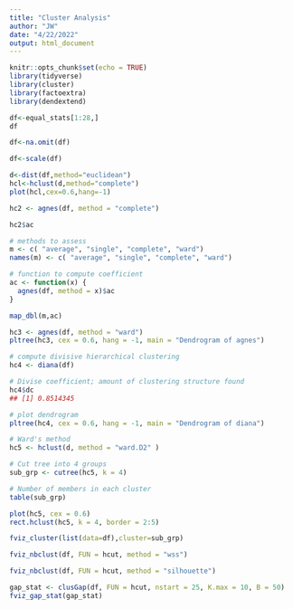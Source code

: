 ---
title: "Cluster Analysis"
author: "JW"
date: "4/22/2022"
output: html_document
---

```{r setup, include=FALSE}
knitr::opts_chunk$set(echo = TRUE)
library(tidyverse)
library(cluster)
library(factoextra)
library(dendextend)

```
```{r Hedge Fund Classification}

df<-equal_stats[1:28,]
df

df<-na.omit(df)

df<-scale(df)

d<-dist(df,method="euclidean")
hcl<-hclust(d,method="complete")
plot(hcl,cex=0.6,hang=-1)

hc2 <- agnes(df, method = "complete")

hc2$ac

# methods to assess
m <- c( "average", "single", "complete", "ward")
names(m) <- c( "average", "single", "complete", "ward")

# function to compute coefficient
ac <- function(x) {
  agnes(df, method = x)$ac
}

map_dbl(m,ac)

hc3 <- agnes(df, method = "ward")
pltree(hc3, cex = 0.6, hang = -1, main = "Dendrogram of agnes")

# compute divisive hierarchical clustering
hc4 <- diana(df)

# Divise coefficient; amount of clustering structure found
hc4$dc
## [1] 0.8514345

# plot dendrogram
pltree(hc4, cex = 0.6, hang = -1, main = "Dendrogram of diana")

# Ward's method
hc5 <- hclust(d, method = "ward.D2" )

# Cut tree into 4 groups
sub_grp <- cutree(hc5, k = 4)

# Number of members in each cluster
table(sub_grp)

plot(hc5, cex = 0.6)
rect.hclust(hc5, k = 4, border = 2:5)

fviz_cluster(list(data=df),cluster=sub_grp)

fviz_nbclust(df, FUN = hcut, method = "wss")

fviz_nbclust(df, FUN = hcut, method = "silhouette")

gap_stat <- clusGap(df, FUN = hcut, nstart = 25, K.max = 10, B = 50)
fviz_gap_stat(gap_stat)

```


